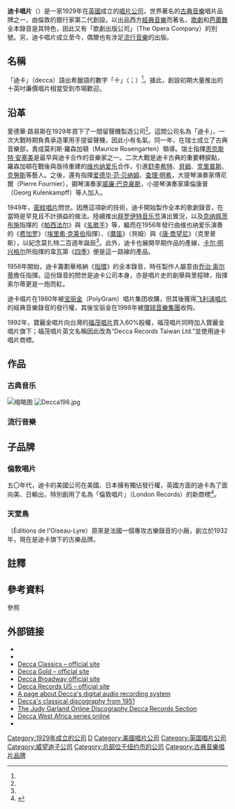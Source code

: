 {{Infobox record label
| name        = 迪卡唱片
| image       = [[File:Decca_Records.svg|200px]]
| parent      = [[環球音樂集團|環球音樂集團]]
| founded     = {{start date|1929}}
| founder     = {{le|愛德華·劉易斯|Edward Lewis (Decca)}}
| distributor = {{unbulleted list|迪卡音樂集團 <small>(英國)</small>|{{le|神韻唱片|Verve Label Group}} <small>(美國)</small><ref>{{Cite news|url=https://www.billboard.com/articles/business/8490791/tony-winner-cynthia-erivo-verve-records|title=Tony Winner Cynthia Erivo Signs With Verve Records: Exclusive|last=Newman|first=Melinda|date=2018-12-18|work=Billboard|accessdate=2019-01-29|archive-date=2019-04-22|archive-url=https://web.archive.org/web/20190422080240/https://www.billboard.com/articles/business/8490791/tony-winner-cynthia-erivo-verve-records|dead-url=no}}</ref>|環球音樂集團 <small>(全球)</small>}}
| genre       = Various
| country     = {{UK}}
| location    = {{UK}}[[倫敦|倫敦]][[肯辛頓|肯辛頓]]
| url         = {{unbulleted list|[https://decca.com 迪卡唱片]|[https://www.deccaclassics.com 迪卡古典音樂]|[http://www.deccagold.com Decca Gold]}}
}}

'''迪卡唱片'''（{{lang-en|Decca Records}}）是一家1929年在[[英國|英國]]成立的[[唱片公司|唱片公司]]，世界著名的[[古典音樂|古典音樂]]唱片品牌之一，由倫敦的銀行家第二代{{le|愛德華·路易斯 (1900年)|Edward Lewis (Decca)|愛德華·路易斯}}創設。以出品西方[[古典音乐|經典音樂]]而著名，[[歌劇|歌劇]]和[[芭蕾舞|芭蕾舞]]全本錄音是其特色，因此又有「歌劇出版公司」（The Opera Company）的別號{{notetag|基本上1980年代迪卡出品的唱片封面都貼有印上「歌劇出版公司」字樣的貼紙。}}。另，迪卡唱片成立至今，偶爾也有涉足[[流行音樂|流行音樂]]的出版。

== 名稱 ==
「迪卡」（decca）語出希臘語的數字「十」（{{lang|el|δέκα}}；{{lang|en|deca}}）<ref name="mav3"/>{{rp|129}}。據此，創設初期大量推出的十英吋廉價唱片相當受到市場歡迎。

== 沿革 ==
愛德華·路易斯在1929年買下了一間留聲機製造公司<ref name="mav3"/>{{rp|128}}。這間公司名為「迪卡」，一次大戰時期負責承造軍用手提留聲機，因此小有名氣。同一年，在瑞士成立了古典音樂部，責成莫利斯·羅森加頓（Maurice Rosengarten）領導。瑞士指揮[[恩奈斯特·安塞美|恩奈斯特·安塞美]]是最早與迪卡合作的音樂家之一。二次大戰是迪卡古典的重要轉捩點，羅森加頓在戰後與亟待重建的[[维也纳爱乐乐团|维也纳爱乐]]合作，引進[[卡尔·舒李希特|舒李希特]]、[[卡爾·貝姆|貝姆]]、[[约瑟夫·克里普斯|克里普斯]]、[[克萊門斯·克勞斯|克勞斯]]等藝人。之後，還有指揮[[爱德华·范·贝纳姆|爱德华·范·贝纳姆]]、[[查理·明希|查理·明希]]，大提琴演奏家傅尼爾（Pierre Fournier），鋼琴演奏家[[威廉·巴克豪斯|威廉·巴克豪斯]]，小提琴演奏家庫倫康普（Georg Kulenkampff）等人加入{{notetag|與庫倫康普一同灌錄布拉姆斯G大調第1號奏鳴曲的，是年輕的匈牙利指揮[[乔治·索尔蒂|乔治·索尔蒂]]<ref>{{Cite web|title=Decca Classical discography, 1929-2009|url=https://charm.rhul.ac.uk/discography/decca.html|access-date=2012-02-22|author=Philip Stuart|publisher=CHARM (AHRC Research Centre for the History and Analysis of Recorded Music)|language=en}}</ref>。這是後者的生涯第一份合約，後來索尔蒂成為迪卡旗下最賣座的指揮藝人。}}。

1949年，[[密紋唱片|密紋唱片]]問世。因應這項新的技術，迪卡開始製作全本的歌劇錄音，在當時是罕見且不計損益的做法。陸續推出[[拜罗伊特音乐节|拜罗伊特音乐节]]演出實況，以及[[汉斯·克纳佩茨布施|克纳佩茨布施]]指揮的《[[帕西法尔|帕西法尔]]》與《[[纽伦堡的名歌手|名歌手]]》等，繼而在1956年發行由维也纳爱乐演奏的《[[费加罗的婚礼|费加罗]]》（[[埃里希·克莱伯|埃里希·克莱伯]]指揮）、《[[魔笛|魔笛]]》（貝姆）與《[[唐·喬望尼|唐·喬望尼]]》（克里普斯），以紀念莫扎特二百週年誕辰<ref name="mav3"/>{{rp|130}}。此外，迪卡也展開早期作品的產線，[[卡尔·明兴格尔|卡尔·明兴格尔]]所指揮的韋瓦第《[[四季_(維瓦爾第)|四季]]》便是這一路線的產品。

1956年開始，迪卡籌劃華格納《[[尼伯龙根的指环|指環]]》的全本錄音，時任製作人{{le|約翰·卡爾肖|John Culshaw}}屬意由[[乔治·索尔蒂|乔治·索尔蒂]]擔任指揮。這份錄音的問世是迪卡公司本身，亦是唱片史的創舉與里程碑，指揮索尔蒂更是一炮而紅。

迪卡唱片在1980年被[[宝丽金|宝丽金]]（PolyGram）唱片集团收購，但其後獲得[[飞利浦唱片|飞利浦唱片]]的經典音樂錄音的發行權{{notetag|飞利浦唱片在1972年便已是宝丽金的收購對象，80年代的整併使迪卡、飞利浦成了姊妹公司。旗下眾多古典音樂錄音的版權經過整理、釐清之後，新的部門被命名為「飛利浦古典製片」（Philips Classics Productions），並以「飛利浦古典」之名專任古典音樂作品之製作。這個品牌最有名、也是最重要的錄音製作之一，非90年代的「{{le|莫札特錄音大全|The Complete Mozart Edition}}」莫屬。}}，其後宝丽金在1998年被[[環球音樂集團|環球音樂集團]]收购。

1992年，寶麗金唱片向台灣的[[福茂唱片|福茂唱片]]買入60%股權，福茂唱片同時加入寶麗金唱片旗下；福茂唱片英文名稱因此改為“Decca Records Taiwan Ltd.”並使用迪卡唱片商標。

== 作品 ==
=== 古典音乐 ===
[[File:Decca_Records_logo_(classical_music).svg|缩略图]]
[[File:Decca198.jpg|thumb]]

=== 流行音樂 ===
{{expand section}}

== 子品牌 ==
=== 倫敦唱片 ===
五〇年代，迪卡的美國公司在美國、日本擁有獨佔發行權，英國方面的迪卡為了面向美、日輸出，特別創用了名為「倫敦唱片」（London Records）的新商標<ref name="mav3">{{Cite book|title=音樂與音響 第三期|author=|year=1973年9月|location=台北市|chapter=世界唱片名廠介紹 3|editor=吳心柳|quote=}}</ref>{{rp|128}}。

=== 天堂鳥 ===
{{Le|天堂鳥|Éditions de l'Oiseau-Lyre}}（Éditions de l'Oiseau-Lyre）原來是法國一個專攻古樂錄音的小廠，創立於1932年，現在是迪卡旗下的古樂品牌。

== 註釋 ==
{{notefoot}}

== 參考資料 ==
;參照
{{reflist}}

== 外部链接 ==
* {{Official website|http://decca.com/}}
* {{Discogs artist|5320}}
* [http://www.deccaclassics.com/ Decca Classics – official site]
* [http://www.deccagold.com Decca Gold – official site]
* [http://www.deccabroadway.com Decca Broadway official site]
* [http://www.deccarecordsus.com/ Decca Records US – official site]
* [https://web.archive.org/web/20071026152024/http://www.mancini99.freeserve.co.uk/Decca_1.html A page about Decca's digital audio recording system]
* [http://www.charm.kcl.ac.uk/content/gray_disco/british/deccalp_2.html Decca's classical discography from 1951]
* [https://web.archive.org/web/20080703180302/http://www.judy-garland.org/discography/decca.html The Judy Garland Online Discography Decca Records Section]
* [http://sounds.bl.uk/World-and-traditional-music/Decca-West-African-recordings Decca West Africa series online]
* {{PM20|FID=co/047647|TEXT=Clippings about|NAME=}}

{{环球音乐集团}}
{{Authority control}}

{{DEFAULTSORT:Decca Records}}
[[Category:1929年成立的公司|Category:1929年成立的公司]]
[[Category:环球音乐集团|D]]
[[Category:美國唱片公司|Category:美國唱片公司]]
[[Category:英国唱片公司|Category:英国唱片公司]]
[[Category:威望迪子公司|Category:威望迪子公司]]
[[Category:总部位于纽约市的公司|Category:总部位于纽约市的公司]]
[[Category:古典音樂唱片品牌|Category:古典音樂唱片品牌]]